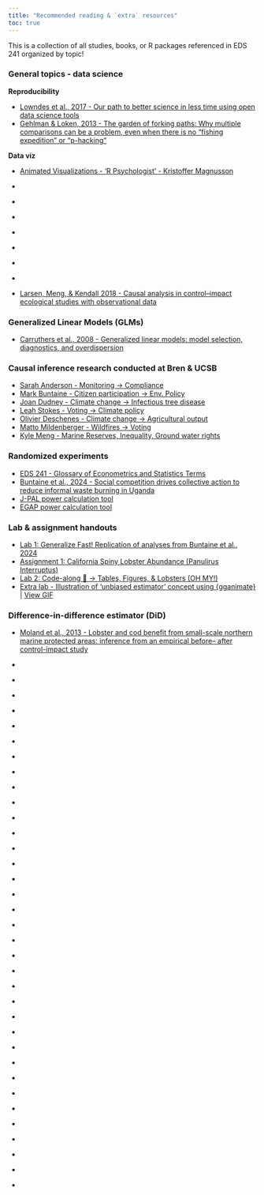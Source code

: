 ```yaml
---
title: "Recommended reading & `extra` resources"
toc: true
---
```


This is a collection of all studies, books, or R packages referenced in EDS 241 organized by topic!

### General topics - data science

**Reproducibility**

- [Lowndes et al., 2017 - Our path to better science in less time using open data science tools](https://drive.google.com/file/d/1gEqGjKmrlt96k0a-JURtbIHnc_VIUiyK/view)
- [Gehlman & Loken, 2013 - The garden of forking paths: Why multiple comparisons can be a problem, even when there is no “fishing expedition” or “p-hacking”](https://drive.google.com/file/d/1Cx2fqgKDTzMQjXtyo4Cz2YK4dQQzpb4Z/view?usp=drive_link)

**Data viz**

- [Animated Visualizations - ‘R Psychologist’ - Kristoffer Magnusson](https://rpsychologist.com/viz/)
- []()
- []()
- []()
- []()
- []()
- []()
- []()

- [Larsen, Meng, & Kendall 2018 - Causal analysis in control–impact ecological studies with observational data](https://drive.google.com/file/d/1hFw2OrEzk8o9zDJr1Qx_AD4oUUAXeRpo/view)

### Generalized Linear Models (GLMs)

- [Carruthers et al., 2008 - Generalized linear models: model selection, diagnostics, and overdispersion](https://drive.google.com/file/d/1msSVHclxUO-zMbZTLHqksvDel9m51h0R/view)

### Causal inference research conducted at Bren & UCSB

- [Sarah Anderson - Monitoring → Compliance](https://onlinelibrary.wiley.com/doi/abs/10.1111/ajps.12428?casa_token=G2Ae3oUP-JcAAAAA%3Azcz3yAxUltiPl0U-XnImZJdf5jSsN5oyvlEtOxPXZG5Yj0AFiX1fzn3vQR8F0iVbGBnYEc17AD4uYq10BA)
- [Mark Buntaine - Citizen participation → Env. Policy](https://www.aeaweb.org/articles?id=10.1257/aer.20221215)
- [Joan Dudney - Climate change → Infectious tree disease](https://www.nature.com/articles/s41467-021-25182-6)
- [Leah Stokes - Voting → Climate policy](https://onlinelibrary.wiley.com/doi/abs/10.1111/ajps.12220)
- [Olivier Deschenes - Climate change → Agricultural output](https://www.aeaweb.org/articles?id=10.1257/aer.97.1.354)
- [Matto Mildenberger - Wildfires → Voting](https://www.cambridge.org/core/journals/american-political-science-review/article/abs/wildfire-exposure-increases-proenvironment-voting-within-democratic-but-not-republican-areas/8F483913E13A44DCB975CE90024C0931)
- [Kyle Meng - Marine Reserves, Inequality, Ground water rights](https://www.kylemeng.com/)

### Randomized experiments

- [EDS 241 - Glossary of Econometrics and Statistics Terms ](https://docs.google.com/document/d/1RIudsVcYhWGpqC-Uftk9UTz3PIq6stVyEpT44EPNgpE/edit?usp=drive_link)
- [Buntaine et al., 2024 - Social competition drives collective action to reduce informal waste burning in Uganda](https://drive.google.com/file/d/1bvW40xguud2Y_bRnxwjCCZSmAZALgQTn/view)
- [J-PAL power calculation tool](https://www.povertyactionlab.org/resource/power-calculations)
- [EGAP power calculation tool](https://egap.shinyapps.io/power-app/)

### Lab & assignment handouts
- [Lab 1: Generalize Fast! Replication of analyses from Buntaine et al., 2024](https://garberadamc.github.io/project-site/Lab1-Generalize-Fast)
- [Assignment 1: California Spiny Lobster Abundance (Panulirus Interruptus)](https://garberadamc.github.io/project-site/hw1-lobstrs-eds241)
- [Lab 2: Code-along 🦞 → Tables, Figures, & Lobsters (OH MY!)](https://garberadamc.github.io/project-site/Lab2-Moland13_KEY)
- [Extra lab - Illustration of 'unbiased estimator' concept using {gganimate}](https://github.com/garberadamc/unbiased-estimator-viz) | [View GIF](https://drive.google.com/file/d/1wxSU-pvLdZ0MO-4ozgzbYwLFLNzKWQ9e/view)

### Difference-in-difference estimator (DiD)

- [Moland et al., 2013 - Lobster and cod benefit from small-scale northern marine protected areas: inference from an empirical before– after control-impact study](https://drive.google.com/file/d/1TjKa7gH9YVCSpG4HeWb7LFFbsqoSEYeQ/view)


- []()
- []()
- []()
- []()
- []()
- []()
- []()
- []()
- []()
- []()
- []()
- []()
- []()
- []()
- []()
- []()
- []()
- []()
- []()
- []()
- []()
- []()
- []()
- []()
- []()
- []()
- []()
- []()
- []()
- []()
- []()
- []()
- []()
- []()
- []()























